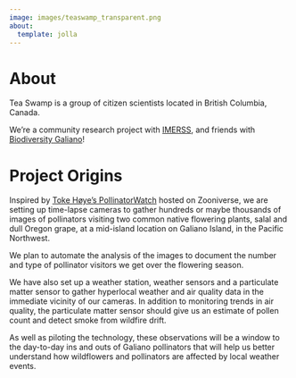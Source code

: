 ```yaml
---
image: images/teaswamp_transparent.png
about:
  template: jolla
---
```


# About

Tea Swamp is a group of citizen scientists located in British Columbia, Canada. 

We're a community research project with [IMERSS](https://imerss.org/community-research/), and friends with [Biodiversity Galiano](https://biogaliano.org/)!

# Project Origins

Inspired by [Toke Høye’s PollinatorWatch](https://www.zooniverse.org/projects/tokehoye/pollinatorwatch) hosted on Zooniverse, we are setting up time-lapse cameras to gather hundreds or maybe thousands of images of pollinators visiting two common native flowering plants, salal and dull Oregon grape, at a mid-island location on Galiano Island, in the Pacific Northwest.

We plan to automate the analysis of the images to document the number and type of pollinator visitors we get over the flowering season.

We have also set up a weather station, weather sensors and a particulate matter sensor to gather hyperlocal weather and air quality data in the immediate vicinity of our cameras. In addition to monitoring trends in air quality, the particulate matter sensor should give us an estimate of pollen count and detect smoke from wildfire drift.

As well as piloting the technology, these observations will be a window to the day-to-day ins and outs of Galiano pollinators that will help us better understand how wildflowers and pollinators are affected by local weather events.